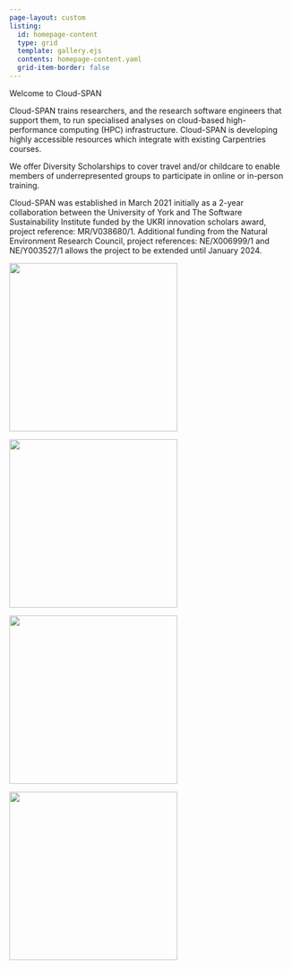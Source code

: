 ```yaml
---
page-layout: custom
listing:
  id: homepage-content
  type: grid
  template: gallery.ejs
  contents: homepage-content.yaml
  grid-item-border: false
---
```


::: hero
::: hero-content
::: hero-title
Welcome to Cloud-SPAN
:::
:::
:::

::: content-container
::: pullout-text
::: pullout-container
::: {.pullout-block .blue-background}
Cloud-SPAN trains researchers, and the research software engineers that support them, to run specialised analyses on cloud-based high-performance computing (HPC) infrastructure. Cloud-SPAN is developing highly accessible resources which integrate with existing Carpentries courses.

We offer Diversity Scholarships to cover travel and/or childcare to enable members of underrepresented groups to participate in online or in-person training.
:::
:::
:::
:::

::: content-container
::: {#homepage-content}
:::
:::

::: content-container
Cloud-SPAN was established in March 2021 initially as a 2-year collaboration between the University of York and The Software Sustainability Institute funded by the UKRI innovation scholars award, project reference: MR/V038680/1. Additional funding from the Natural Environment Research Council, project references: NE/X006999/1 and NE/Y003527/1 allows the project to be extended until January 2024.
:::

::: content-container
::: {.responsive .gallery .gallery-center}
<img src="images/UKRI_logo.png" width="300" height="auto"/>
:::

::: {.responsive .gallery .gallery-center}
<img src="images/UoY_logo.png" width="300" height="auto"/>
:::

::: {.responsive .gallery .gallery-center}
<img src="images/SSI_logo.png" width="300" height="auto"/>
:::

::: {.responsive .gallery .gallery-center}
<img src="images/NERC_logo.png" width="300" height="auto"/>
:::
:::
